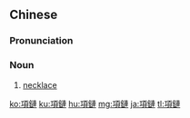 {{also|项链}}
==Chinese==
{{zh-forms|s=项链|alt=*項鍊}}

===Pronunciation===
{{zh-pron
|m=xiàngliàn,er=y
|c=hong6 lin6-2
|mn=qz:hǎng-liān/xm,zz:hāng-liān
|cat=n
}}

===Noun===
{{zh-noun}}

# [[necklace]]

{{zh-cat|Advanced}}

[[ko:項鏈]]
[[ku:項鏈]]
[[hu:項鏈]]
[[mg:項鏈]]
[[ja:項鏈]]
[[tl:項鏈]]